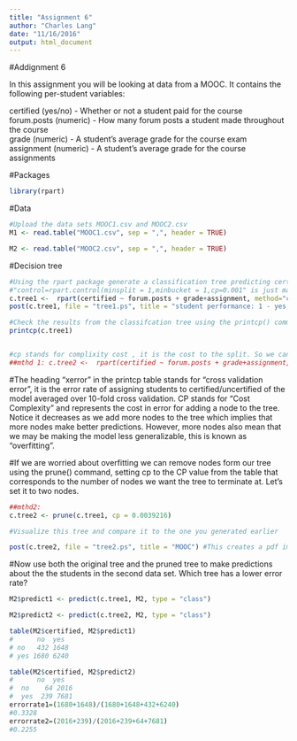 ```yaml
---
title: "Assignment 6"
author: "Charles Lang"
date: "11/16/2016"
output: html_document
---
```

#Addignment 6

In this assignment you will be looking at data from a MOOC. It contains the following per-student variables:

certified (yes/no) - Whether or not a student paid for the course  
forum.posts (numeric) - How many forum posts a student made throughout the course  
grade (numeric) - A student's average grade for the course exam  
assignment (numeric) - A student's average grade for the course assignments  

#Packages
```r
library(rpart)
```

#Data
```r
#Upload the data sets MOOC1.csv and MOOC2.csv
M1 <- read.table("MOOC1.csv", sep = ",", header = TRUE)

M2 <- read.table("MOOC2.csv", sep = ",", header = TRUE)

```

#Decision tree
```r
#Using the rpart package generate a classification tree predicting certified from the other variables in the M1 data frame.
#"control=rpart.control(minsplit = 1,minbucket = 1,cp=0.001" is just making the algorithm less conservative.
c.tree1 <-  rpart(certified ~ forum.posts + grade+assignment, method="class", data=M1, control=rpart.control(minsplit = 1,minbucket = 1,cp=0.001))
post(c.tree1, file = "tree1.ps", title = "student performance: 1 - yes, 2 - no, 3 - ?")

#Check the results from the classifcation tree using the printcp() command
printcp(c.tree1)


#cp stands for complixity cost , it is the cost to the split. So we can find the cp values in by printcp command and if we want it less complicated we should choose a cp bigger than 0.001
##mthd 1: c.tree2 <-  rpart(certified ~ forum.posts + grade+assignment, method="class", data=M1, control=rpart.control(minsplit = 1,minbucket = 1,cp=0.0032680 ))

```

#The heading "xerror" in the printcp table stands for "cross validation error", it is the error rate of assigning students to certified/uncertified of the model averaged over 10-fold cross validation. CP stands for "Cost Complexity" and represents the cost in error for adding a node to the tree. Notice it decreases as we add more nodes to the tree which implies that more nodes make better predictions. However, more nodes also mean that we may be making the model less generalizable, this is known as "overfitting".

#If we are worried about overfitting we can remove nodes form our tree using the prune() command, setting cp to the CP value from the table that corresponds to the number of nodes we want the tree to terminate at. Let's set it to two nodes.

```r
##mthd2:
c.tree2 <- prune(c.tree1, cp = 0.0039216)

#Visualize this tree and compare it to the one you generated earlier

post(c.tree2, file = "tree2.ps", title = "MOOC") #This creates a pdf image of the tree
```

#Now use both the original tree and the pruned tree to make predictions about the the students in the second data set. Which tree has a lower error rate?

```r
M2$predict1 <- predict(c.tree1, M2, type = "class")

M2$predict2 <- predict(c.tree2, M2, type = "class")

table(M2$certified, M2$predict1)
#      no  yes
# no   432 1648
# yes 1680 6240

table(M2$certified, M2$predict2)
#      no  yes
#  no    64 2016
#  yes  239 7681
errorrate1=(1680+1648)/(1680+1648+432+6240)
#0.3328
errorrate2=(2016+239)/(2016+239+64+7681)
#0.2255
```
